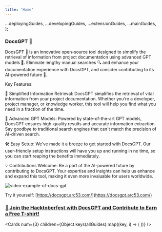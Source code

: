 ```yaml
---
title: 'Home'
---
```





  ...deployingGuides,
  ...developingGuides,
  ...extensionGuides,
  ...mainGuides,
};

###  **DocsGPT 🦖**

DocsGPT 🦖 is an innovative open-source tool designed to simplify the retrieval of information from project documentation using advanced GPT models 🤖. Eliminate lengthy manual searches 🔍 and enhance your documentation experience with DocsGPT, and consider contributing to its AI-powered future 🚀.

Key Features:

🌟 Simplified Information Retrieval: DocsGPT simplifies the retrieval of vital information from your project documentation. Whether you're a developer, project manager, or knowledge worker, this tool will help you find what you need in a fraction of the time.

🤯 Advanced GPT Models: Powered by state-of-the-art GPT models, DocsGPT ensures high-quality results and accurate information extraction. Say goodbye to traditional search engines that can't match the precision of AI-driven search.

🛠️ Easy Setup: We've made it a breeze to get started with DocsGPT. Our user-friendly setup instructions will have you up and running in no time, so you can start reaping the benefits immediately.

💡 Contributions Welcome: Be a part of the AI-powered future by contributing to DocsGPT. Your expertise and insights can help us enhance and expand this tool, making it even more invaluable for users worldwide.

![video-example-of-docs-gpt](https://d3dg1063dc54p9.cloudfront.net/videos/demov3.gif)

Try it yourself: [https://docsgpt.arc53.com/](https://docsgpt.arc53.com/)

### [🎉 Join the Hacktoberfest with DocsGPT and Contribute to Earn a Free T-shirt!](https://github.com/arc53/DocsGPT/blob/main/HACKTOBERFEST.md)

<Cards
      num={3}
      children={Object.keys(allGuides).map((key, i) => (
        <Card
          key={i}
          title={allGuides[key].title}
          href={allGuides[key].href}
        />
      ))}
    />
